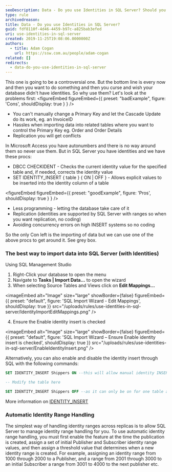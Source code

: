 ```yaml
---
seoDescription: Data - Do you use Identities in SQL Server? Should you use identities in SQL Server? While they offer convenience and conflict-free replication, they also introduce limitations when importing data or manually updating primary keys.
type: rule
archivedreason:
title: Data - Do you use Identities in SQL Server?
guid: fdf8110f-4d46-4459-b97c-a825bab3efed
uri: use-identities-in-sql-server
created: 2019-11-25T19:08:06.0000000Z
authors:
  - title: Adam Cogan
    url: https://ssw.com.au/people/adam-cogan
related: []
redirects:
  - data-do-you-use-identities-in-sql-server
---
```


This one is going to be a controversial one. But the bottom line is every now and then you want to do something and then you curse and wish your database didn't have identities. So why use them? Let's look at the problems first:
<figureEmbed figureEmbed={{
  preset: "badExample",
  figure: 'Cons',
  shouldDisplay: true
} } />


- You can't manually change a Primary Key and let the Cascade Update do its work, eg. an InvoiceID
- Hassles when importing data into related tables where you want to control the Primary Key eg. Order and Order Details
- Replication you will get conflicts

In Microsoft Access you have autonumbers and there is no way around them so never use them.
But in SQL Server you have identities and we have these procs:

- DBCC CHECKIDENT - Checks the current identity value for the specified table and, if needed, corrects the identity value
- SET IDENTITY_INSERT { table } { ON | OFF } - Allows explicit values to be inserted into the identity column of a table

<figureEmbed figureEmbed={{
  preset: "goodExample",
  figure: 'Pros',
  shouldDisplay: true
} } />


- Less programming - letting the database take care of it
- Replication (identities are supported by SQL Server with ranges so when you want replication, no coding)
- Avoiding concurrency errors on high INSERT systems so no coding

So the only Con left is the importing of data but we can use one of the above procs to get around it. See grey box.

### The best way to import data into SQL Server (with Identities)

Using SQL Management Studio

1. Right-Click your database to open the menu
2. Navigate to **Tasks | Import Data…** to open the wizard
3. When selecting Source Tables and Views click on **Edit Mappings…**


<imageEmbed
  alt="Image"
  size="large"
  showBorder={false}
  figureEmbed={{
    preset: "default",
    figure: 'SQL Import Wizard - Edit Mappings',
    shouldDisplay: true
  }}
  src="/uploads/rules/use-identities-in-sql-server/IdentityImportEditMappings.png"
/>

4. Ensure the Enable identity insert is checked
   
<imageEmbed
  alt="Image"
  size="large"
  showBorder={false}
  figureEmbed={{
    preset: "default",
    figure: 'SQL Import Wizard – Ensure Enable identity insert is checked',
    shouldDisplay: true
  }}
  src="/uploads/rules/use-identities-in-sql-server/EnableIdentityInsert.png"
/>

Alternatively, you can also enable and disable the identity insert through SQL with the following commands:

```sql
SET IDENTITY_INSERT Shippers ON --this will allow manual identity INSERTS on the requested table

-- Modify the table here

SET IDENTITY_INSERT Shippers OFF --as it can only be on for one table at a time
```

More information on [IDENTITY_INSERT](https://docs.microsoft.com/en-us/sql/t-sql/statements/set-identity-insert-transact-sql?redirectedfrom=MSDN&view=sql-server-ver15)

### Automatic Identity Range Handling

The simplest way of handling identity ranges across replicas is to allow SQL Server to manage identity range handling for you. To use automatic identity range handling, you must first enable the feature at the time the publication is created, assign a set of initial Publisher and Subscriber identity range values, and then assign a threshold value that determines when a new identity range is created.
For example, assigning an identity range from 1000 through 2000 to a Publisher, and a range from 2001 through 3000 to an initial Subscriber a range from 3001 to 4000 to the next publisher etc.